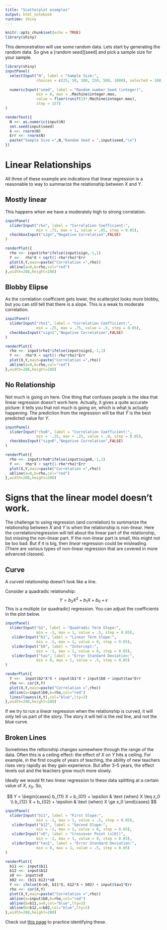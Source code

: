 ```yaml
---
title: "Scatterplot examples"
output: html_notebook
runtime: shiny
---
```


```r
knitr::opts_chunk$set(echo = TRUE)
library(shiny)
```


This demonstration will use some random data.  Lets start by generating the random data.  So give a [random seed][seed] and pick a sample size for your sample. 

```r
library(shiny)
inputPanel(
  selectInput("N", label = "Sample Size:",
              choices = c(25, 50, 100, 250, 500, 1000), selected = 100),
  
  numericInput("seed", label = "Random number Seed (integer)",
              min = 0, max = .Machine$integer.max, 
              value = floor(runif(1)*.Machine$integer.max), 
              step = 157)
)

renderText({
  N <<- as.numeric(input$N)
  set.seed(input$seed)
  X <<- rnorm(N)
  Err <<- rnorm(N)
  paste("Sample Size =",N,"Random Seed = ",input$seed,"\n")
})
```

# Linear Relationships

All three of these example are indications that linear regression is a reasonable to way to summarize the relationship between $X$ and $Y$.


## Mostly linear

This happens when we have a moderately high to strong correlation.


```r
inputPanel(
  sliderInput("rho", label = "Correlation Coefficient:",
              min = .75, max = 1, value = .85, step = 0.05),
  checkboxInput("sign","Negative Correlation",FALSE)
)

renderPlot({
  rho <<- input$rho*ifelse(input$sign,-1,1)
  Y <<-  rho*X + sqrt(1-rho*rho)*Err
  plot(X,Y,main=paste("Correlation =",rho))
  abline(a=0,b=rho,col="red")
},width=288,height=288)
```



## Blobby Elipse

As the correlation coefficient gets lower, the scatterplot looks more blobby, but you can still tell that there is a slope.  This is a weak to moderate correlation.

```r
inputPanel(
  sliderInput("rho1", label = "Correlation Coefficient:",
              min = .25, max = .75, value = .5, step = 0.05),
  checkboxInput("sign1","Negative Correlation",FALSE)
)

renderPlot({
  rho <<- input$rho1*ifelse(input$sign1,-1,1)
  Y <<-  rho*X + sqrt(1-rho*rho)*Err
  plot(X,Y,main=paste("Correlation =",rho))
  abline(a=0,b=rho,col="red")
},width=288,height=288)
```

## No Relationship

Not much is going on here.  One thing that confuses people is the idea that linear regression doesn't work here.  Actually, it gives a quite accurate picture:  it tells you that not much is going on, which is what is actually happening.  The prediction from the regression will be that $\bar Y$ is the best predicted value for $Y$.


```r
inputPanel(
  sliderInput("rho0", label = "Correlation Coefficient:",
              min = -.25, max = .25, value = .0, step = 0.05),
  checkboxInput("sign0","Negative Correlation",FALSE)
)

renderPlot({
  rho <<- input$rho0*ifelse(input$sign0,-1,1)
  Y <<-  rho*X + sqrt(1-rho*rho)*Err
  plot(X,Y,main=paste("Correlation =",rho))
  abline(a=0,b=rho,col="red")
},width=288,height=288)
```



# Signs that the linear model doesn't work.

The challenge to using regression (and correlation) to summarize the relationship between $X$ and $Y$ is when the relationship is non-linear.  Here the correlation/regression will tell about the linear part of the relationship, but missing the non-linear part.  If the non-linear part is small, this might not be too bad.  But if it is big, then _linear_ regression could be misleading.  (There are various types of non-linear regression that are covered in more advanced classes). 


## Curve

A curved relationship doesn't look like a line.  

Consider a quadradic relationship:
$$ Y = b_2 X^2 + b_1 X + b_0 + \epsilon$$
This is a multiple (or quadradic) regression.  You can adjust the coefficients in the plot below.


```r
inputPanel(
  sliderInput("b2", label = "Quadradic Term Slope:",
              min = -1, max = 1, value = .5, step = 0.05),
   sliderInput("b1", label = "Linear Term Slope:",
              min = -1, max = 1, value = 0, step = 0.05),
   sliderInput("b0", label = "Intercept:",
              min = -1, max = 1, value = 0, step = 0.05),
   sliderInput("tau", label = "Error Standard Deviation:",
              min = 0, max = 1, value = .5, step = 0.05)
)

renderPlot({
  Y <<-  input$b2*X*X + input$b1*X + input$b0 + input$tau*Err
  rho <<- cor(X,Y)
  plot(X,Y,main=paste("Correlation =",rho))
  abline(a=input$b0,b=rho,col="red")
  lines(lowess(X,Y),col="blue",lty=2)
},width=288,height=288)
```

If we try to run a _linear_ regression when the relationship is curved, it will only tell us part of the story.  The story it will tell is the red line, and not the blue curve.

## Broken Lines

Sometimes the reltionship changes somewhere through the range of the data.  Often this is a ceiling effect:  the effect of $X$ on $Y$ hits a ceiling.  For example, in the first couple of years of teaching, the ability of new teachers rises very rapidly as they gain experience.  But after 3--5 years, the effect levels out and the teachers grow much more slowly.

Ideally we would fit two linear regression to these data splitting at a certain value of $X$, $x_0$.  So,

$$ Y = \begin{cases}
 b_{11} X + b_{01} + \epsilon & \text {when} X \leq x_0 \\
 b_{12} X + b_{02} + \epsilon & \text {when} X \ge x_0
 \end{cases}
 $$
 

```r
inputPanel(
  sliderInput("b11", label = "First Slope:",
              min = -1, max = 1, value = .5, step = 0.05),
   sliderInput("b12", label = "Second Slope:",
              min = -1, max = 1, value = 0, step = 0.05),
   sliderInput("x0", label = "Crossover Point (x[0])",
              min = -1, max = 1, value = 0, step = 0.05),
   sliderInput("tau1", label = "Error Standard Deviation:",
              min = 0, max = 1, value = .5, step = 0.05)
)

renderPlot({
  b11 <<- input$b11
  b12 <<- input$b12
  x0 <<- input$x0
  b02 <<- (b11-b12)*x0 
  Y <<- ifelse(X<x0, b11*X, b12*X + b02) + input$tau1*Err
  rho <<- cor(X,Y)
  plot(X,Y,main=paste("Correlation =",rho))
  abline(a=input$b0,b=rho,col="red")
  abline(b=b11,a=0,col="blue",lty=2)
  abline(b=b12,a=b02,col="blue",lty=2)
},width=288,height=288)

```

Check out [this page](https://pluto.coe.fsu.edu/rdemos/CorrelationQuiz) to practice identifying these.
